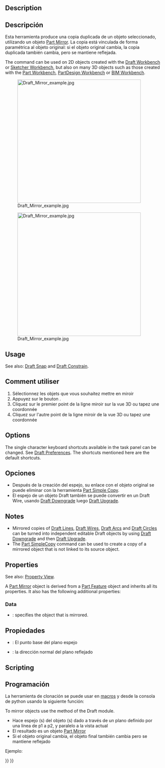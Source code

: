 <languages/>

{{Docnav
|[[Draft_Scale|Scale]]
|[[Draft_Offset|Offset]]
|[[Draft_Workbench|Draft]]
|IconL=Draft_Scale.svg
|IconR=Draft_Offset.svg
|IconC=Workbench_Draft.svg
}}

<div class="mw-translate-fuzzy">
{{GuiCommand/es
|Name=Draft Mirror
|Name/es=Draft Mirror
|MenuLocation=Draft → Mirror
|Workbenches=[[Draft_Workbench/es|Draft]], [[Arch_Workbench/es|Arch]]
|SeeAlso=[[Draft Scale/es|Draft Scale]]
}}
</div>

==Description== 

<div class="mw-translate-fuzzy">
== Descripción ==
Esta herramienta produce una copia duplicada de un objeto seleccionado, utilizando un objeto [[Part Mirror]]. La copia está vinculada de forma paramétrica al objeto original: si el objeto original cambia, la copia duplicada también cambia, pero se mantiene reflejada.
</div>

The command can be used on 2D objects created with the [[Draft_Workbench|Draft Workbench]] or [[Sketcher_Workbench|Sketcher Workbench]], but also on many 3D objects such as those created with the [[Part_Workbench|Part Workbench]], [[PartDesign_Workbench|PartDesign Workbench]] or [[BIM_Workbench|BIM Workbench]].

[[Image:Draft_Mirror_example.jpg|400px]]
<div class="mw-translate-fuzzy">
[[Image:Draft_Mirror_example.jpg|400px]]
</div>

==Usage== 

See also: [[Draft_Snap|Draft Snap]] and [[Draft_Constrain|Draft Constrain]].

<div class="mw-translate-fuzzy">
== Comment utiliser ==
# Sélectionnez les objets que vous souhaitez mettre en miroir
# Appuyez sur le bouton {{KEY | [[Image: Draft Mirror.png | 16px]] [[Draft Mirror]]}}.
# Cliquez sur le premier point de la ligne miroir sur la vue 3D ou tapez une coordonnée
# Cliquez sur l'autre point de la ligne miroir de la vue 3D ou tapez une coordonnée
</div>

==Options==

The single character keyboard shortcuts available in the task panel can be changed. See [[Draft_Preferences|Draft Preferences]]. The shortcuts mentioned here are the default shortcuts.

<div class="mw-translate-fuzzy">
== Opciones ==
* Después de la creación del espejo, su enlace con el objeto original se puede eliminar con la herramienta [[Part_SimpleCopy | Part Simple Copy]].
* El espejo de un objeto Draft también se puede convertir en un Draft Wire, usando [[Draft Downgrade]] luego [[Draft Upgrade]].
</div>

==Notes==

* Mirrored copies of [[Draft_Line|Draft Lines]], [[Draft_Wire|Draft Wires]], [[Draft_Arc|Draft Arcs]] and [[Draft_Circle|Draft Circles]] can be turned into independent editable Draft objects by using [[Draft_Downgrade|Draft Downgrade]] and then [[Draft_Upgrade|Draft Upgrade]].
* The [[Part_SimpleCopy|Part SimpleCopy]] command can be used to create a copy of a mirrored object that is not linked to its source object.

==Properties==

See also: [[property_View|Property View]].

A [[Part_Mirror|Part Mirror]] object is derived from a [[Part_Feature|Part Feature]] object and inherits all its properties. It also has the following additional properties:

===Data===

{{TitleProperty|Base}}

* {{PropertyData|Source|Link}}: specifies the object that is mirrored.

{{TitleProperty|Plane}}

<div class="mw-translate-fuzzy">
== Propiedades ==
* {{PropertyData | Base}}: El punto base del plano espejo
* {{PropertyData | Normal}}: la dirección normal del plano reflejado
</div>

==Scripting==

<div class="mw-translate-fuzzy">
==Programación==
La herramienta de clonación se puede usar en [[macros]] y desde la consola de python usando la siguiente función:
</div>

To mirror objects use the {{incode|mirror}} method of the Draft module.

{{Code|code=
mirrored_list = mirror(objlist, p1, p2)
}}

<div class="mw-translate-fuzzy">
* Hace espejo (s) del objeto (s) dado a través de un plano definido por una línea de p1 a p2, y paralelo a la vista actual
* El resultado es un objeto [[Part Mirror]]
* Si el objeto original cambia, el objeto final también cambia pero se mantiene reflejado
</div>

Ejemplo:

{{Code|code=
import FreeCAD as App
import Draft

doc = App.newDocument()

place = App.Placement(FreeCAD.Vector(1000, 0, 0), App.Rotation())
polygon1 = Draft.make_polygon(3, 750)
polygon2 = Draft.make_polygon(5, 750, placement=place)

p1 = App.Vector(2000, -1000, 0)
p2 = App.Vector(2000, 1000, 0)

line1 = Draft.make_line(p1, p2)
mirrored1 = Draft.mirror(polygon1, p1, p2)

Line2 = Draft.make_line(-p1, -p2)
mirrored2 = Draft.mirror([polygon1, polygon2], -p1, -p2)

doc.recompute()
}}


{{Docnav
|[[Draft_Scale|Scale]]
|[[Draft_Offset|Offset]]
|[[Draft_Workbench|Draft]]
|IconL=Draft_Scale.svg
|IconR=Draft_Offset.svg
|IconC=Workbench_Draft.svg
}}

{{Draft Tools navi{{#translation:}}}}
{{Userdocnavi{{#translation:}}}}